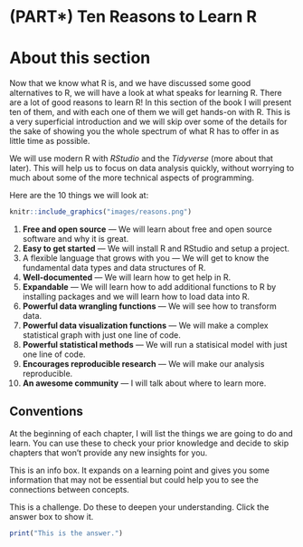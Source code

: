 # (PART\*) Ten Reasons to Learn R {.unnumbered}

# About this section {.unnumbered}

Now that we know what R is, and we have discussed some good alternatives to R, we will
have a look at what speaks for learning R. There are a lot of good reasons to learn R! In
this section of the book I will present ten of them, and with each one of them we will get
hands-on with R. This is a very superficial introduction and we will skip over some of the
details for the sake of showing you the whole spectrum of what R has to offer in as little
time as possible.

We will use modern R with *RStudio* and the *Tidyverse* (more about that later). This will
help us to focus on data analysis quickly, without worrying to much about some of the more
technical aspects of programming.

Here are the 10 things we will look at:

```r
knitr::include_graphics("images/reasons.png")
```

1.  **Free and open source** --- We will learn about free and open source software and why
    it is great.
2.  **Easy to get started** --- We will install R and RStudio and setup a project.
3.  A flexible language that grows with you --- We will get to know the fundamental data
    types and data structures of R.
4.  **Well-documented** --- We will learn how to get help in R.
5.  **Expandable** --- We will learn how to add additional functions to R by installing
    packages and we will learn how to load data into R. 
6.  **Powerful data wrangling functions** --- We will see how to transform data.
7.  **Powerful data visualization functions** --- We will make a complex statistical graph
    with just one line of code.
8.  **Powerful statistical methods** --- We will run a statisical model with just one line
    of code.
9.  **Encourages reproducible research** --- We will make our analysis reproducible.
10. **An awesome community** --- I will talk about where to learn more.

## Conventions {.unnumbered}

::: {.goals}
At the beginning of each chapter, I will list the things we are going to do and learn. You
can use these to check your prior knowledge and decide to skip chapters that won't provide
any new insights for you.
:::

::: {.more}
This is an info box. It expands on a learning point and gives you some information that
may not be essential but could help you to see the connections between concepts.
:::


::: {.exercise}
This is a challenge. Do these to deepen your understanding. Click the answer box to show it.

:::{ .answer }
```r
print("This is the answer.")
```
:::
:::
